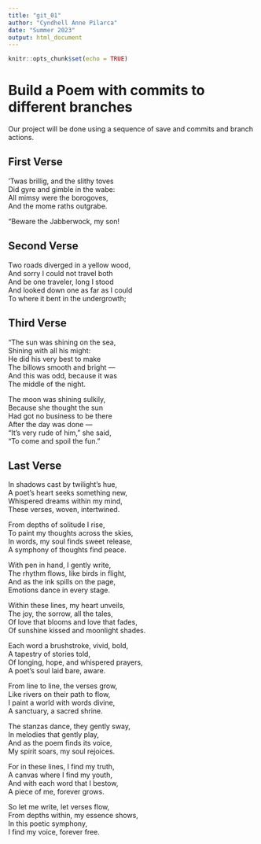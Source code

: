 ```yaml
---
title: "git_01"
author: "Cyndhell Anne Pilarca"
date: "Summer 2023"
output: html_document
---
```


```r
knitr::opts_chunk$set(echo = TRUE)
```
# Build a Poem with commits to different branches
Our project will be done using a sequence of save and commits and branch actions.
<!-- Do not modify or change any text in "!--" bracketed areas such as this --- these are instructions to
you, if you change any of this the git program will notice it and compromise your git merging strategy !-->

## First Verse 
<!--Put the first five lines of a poem by Lewis Carrol in this section!-->

’Twas brillig, and the slithy toves   
      Did gyre and gimble in the wabe:    
All mimsy were the borogoves,   
      And the mome raths outgrabe.    

“Beware the Jabberwock, my son!   

## Second Verse
<!--Put the first five lines of a poem by Robert Frost here!-->

Two roads diverged in a yellow wood,    
And sorry I could not travel both   
And be one traveler, long I stood   
And looked down one as far as I could   
To where it bent in the undergrowth;    

## Third Verse
<!--Put the first two verses of The Walrus and the Carpenter here!-->

"The sun was shining on the sea,    
      Shining with all his might:   
He did his very best to make    
      The billows smooth and bright —   
And this was odd, because it was    
      The middle of the night.    

The moon was shining sulkily,   
      Because she thought the sun   
Had got no business to be there   
      After the day was done —    
"It's very rude of him," she said,    
      "To come and spoil the fun."    

## Last Verse
<!--Put a short poem you created using chatGPT of 20 to 30 lines,here!-->

In shadows cast by twilight's hue,    
A poet's heart seeks something new,   
Whispered dreams within my mind,    
These verses, woven, intertwined.   

From depths of solitude I rise,   
To paint my thoughts across the skies,      
In words, my soul finds sweet release,    
A symphony of thoughts find peace.    

With pen in hand, I gently write,   
The rhythm flows, like birds in flight,   
And as the ink spills on the page,    
Emotions dance in every stage.    

Within these lines, my heart unveils,   
The joy, the sorrow, all the tales,   
Of love that blooms and love that fades,    
Of sunshine kissed and moonlight shades.    

Each word a brushstroke, vivid, bold,   
A tapestry of stories told,   
Of longing, hope, and whispered prayers,    
A poet's soul laid bare, aware.   

From line to line, the verses grow,   
Like rivers on their path to flow,    
I paint a world with words divine,    
A sanctuary, a sacred shrine.   

The stanzas dance, they gently sway,    
In melodies that gently play,   
And as the poem finds its voice,    
My spirit soars, my soul rejoices.    

For in these lines, I find my truth,    
A canvas where I find my youth,   
And with each word that I bestow,   
A piece of me, forever grows.   

So let me write, let verses flow,   
From depths within, my essence shows,   
In this poetic symphony,    
I find my voice, forever free.    